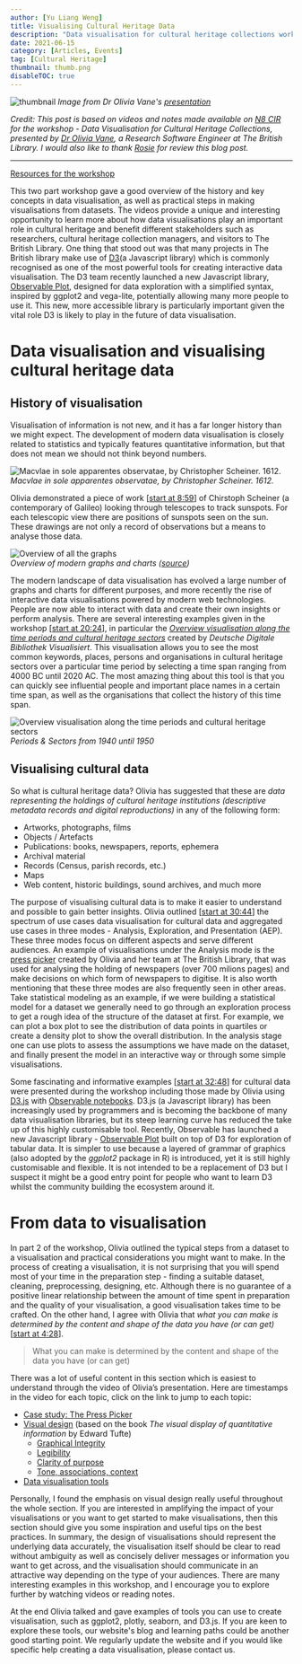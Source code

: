 ```yaml
---
author: [Yu Liang Weng]
title: Visualising Cultural Heritage Data
description: "Data visualisation for cultural heritage collections workshop presented by Dr Olivia Vane of The British Library on N8 CIR Training." 
date: 2021-06-15
category: [Articles, Events]
tag: [Cultural Heritage]
thumbnail: thumb.png  
disableTOC: true 
---  
```



<div className="-mt-10 relative mb-48">
  <img src="./thumb.png" alt="thumbnail" className="transform scale:110 lg:scale-150 shadow-xl" />
  <em className="absolute bottom-0 text-sm -mb-32">Image from Dr Olivia Vane's <a href="https://n8cir.org.uk/events/event-resource/data-vis-resources/">presentation</a></em>
</div>


*Credit: This post is based on videos and notes made available on [N8 CIR](https://n8cir.org.uk/events/event-resource/data-vis-resources/) for the workshop - Data Visualisation for Cultural Heritage Collections, presented by [Dr Olivia Vane](https://oliviavane.co.uk/index), a Research Software Engineer at The British Library. I would also like to thank [Rosie](https://github.com/rosiehigman) for review this blog post.*  

---


[Resources for the workshop](https://n8cir.org.uk/events/event-resource/data-vis-resources/)  

This two part workshop gave a good overview of the history and key concepts in data visualisation, as well as practical steps in making visualisations from datasets. The videos provide a unique and interesting opportunity to learn more about how data visualisations play an important role in cultural heritage and benefit different stakeholders such as researchers, cultural heritage collection managers, and visitors to The British Library. One thing that stood out was that many projects in The British library make use of [D3](https://d3js.org/)(a Javascript library) which is commonly recognised as one of the most powerful tools for creating interactive data visualisation. The D3 team recently launched a new Javascript library, [Observable Plot](https://observablehq.com/@observablehq/plot), designed for data exploration with a simplified syntax, inspired by ggplot2 and vega-lite, potentially allowing many more people to use it. This new, more accessible library is particularly important given the vital role D3 is likely to play in the future of data visualisation.



# Data visualisation and visualising cultural heritage data

## History of visualisation
Visualisation of information is not new, and it has a far longer history than we might expect. The development of modern data visualisation is closely related to statistics and typically features quantitative information, but that does not mean we should not think beyond numbers. 

![Macvlae in sole apparentes observatae, by Christopher Scheiner. 1612.](tres_epistolaeBW_large.gif)  
*Macvlae in sole apparentes observatae, by Christopher Scheiner. 1612.*

Olivia demonstrated a piece of work [[start at 8:59](https://youtu.be/5g4kNMN4AsI?t=539)] of Chirstoph Scheiner (a contemporary of Galileo) looking through telescopes to track sunspots. For each telescopic view there are positions of sunspots seen on the sun. These drawings are not only a record of observations but a means to analyse those data.  

![Overview of all the graphs](./data-to-viz.png)  
*Overview of modern graphs and charts ([source](https://www.data-to-viz.com/))*

The modern landscape of data visualisation has evolved a large number of graphs and charts for different purposes, and more recently the rise of interactive data visualisations powered by modern web technologies. People are now able to interact with data and create their own insights or perform analysis. There are several interesting examples given in the workshop [[start at 20:24](https://youtu.be/5g4kNMN4AsI?t=1224)], in particular the *[Overview visualisation along the time periods and cultural heritage sectors](https://uclab.fh-potsdam.de/ddb/timeline/)* created by *Deutsche Digitale Bibliothek Visualisiert*. This visualisation allows you to see the most common keywords, places, persons and organisations in cultural heritage sectors over a particular time period by selecting a time span ranging from 4000 BC until 2020 AC. The most amazing thing about this tool is that you can quickly see influential people and important place names in a certain time span, as well as the organisations that collect the history of this time span.

![Overview visualisation along the time periods and cultural heritage sectors](./timeline.png)
*Periods & Sectors from 1940 until 1950*


## Visualising cultural data
So what is cultural heritage data? Olivia has suggested that these are *data representing the holdings of cultural heritage institutions (descriptive metadata records and digital reproductions)* in any of the following form:  
- Artworks, photographs, films
- Objects / Artefacts  
- Publications: books, newspapers, reports, ephemera  
- Archival material  
- Records (Census, parish records, etc.)  
- Maps  
- Web content, historic buildings, sound archives, and much more

The purpose of visualising cultural data is to make it easier to understand and possible to gain better insights. Olivia outlined [[start at 30:44](https://youtu.be/5g4kNMN4AsI?t=1844)] the spectrum of use cases data visualisation for cultural data and aggregated use cases in three modes - Analysis, Exploration, and Presentation (AEP). These three modes focus on different aspects and serve different audiences. An example of visualisations under the Analysis mode is the [press picker](https://www.oliviavane.co.uk/press-picker) created by Olivia and her team at The British Library, that was used for analysing the holding of newspapers (over 700 milions pages) and make decisions on which form of newspapers to digitise. It is also worth mentioning that these three modes are also frequently seen in other areas. Take statistical modeling as an example, if we were building a statistical model for a dataset we generally need to go through an exploration process to get a rough idea of the structure of the dataset at first. For example, we can plot a box plot to see the distribution of data points in quartiles or create a density plot to show the overall distribution. In the analysis stage one can use plots to assess the assumptions we have made on the dataset, and finally present the model in an interactive way or through some simple visualisations.  


Some fascinating and informative examples [[start at 32:48](https://youtu.be/5g4kNMN4AsI?t=1968)] for cultural data were presented during the workshop including those made by Olivia using [D3.js](https://d3js.org/) with [Observable notebooks](https://observablehq.com/). D3.js (a Javascript library) has been increasingly used by programmers and is becoming the backbone of many data visualisation libraries, but its steep learning curve has reduced the take up of this highly customisable tool. Recently, Observable has launched a new Javascript library - [Observable Plot](https://observablehq.com/@observablehq/plot) built on top of D3 for exploration of tabular data. It is simpler to use because a layered of grammar of graphics (also adopted by the *ggplot2* package in R) is introduced, yet it is still highly customisable and flexible. It is not intended to be a replacement of D3 but I suspect it might be a good entry point for people who want to learn D3 whilst the community building the ecosystem around it.


# From data to visualisation
In part 2 of the workshop, Olivia outlined the typical steps from a dataset to a visualisation and practical considerations you might want to make. In the process of creating a visualisation, it is not surprising that you will spend most of your time in the preparation step - finding a suitable dataset, cleaning, preprocessing, designing, etc. Although there is no guarantee of a positive linear relationship between the amount of time spent in preparation and the quality of your visualisation, a good visualisation takes time to be crafted. On the other hand, I agree with Olivia that *what you can make is determined by the content and shape of the data you have (or can get)* [[start at 4:28](https://youtu.be/avLG15LImLU?t=268)]. 

> What you can make is determined by the content and shape of the data you have (or can get)  


There was a lot of useful content in this section which is easiest to understand through the video of Olivia’s presentation. Here are timestamps in the video for each topic, click on the link to jump to each topic:
- [Case study: The Press Picker](https://youtu.be/avLG15LImLU?t=682)
- [Visual design](https://youtu.be/avLG15LImLU?t=1544) (based on the book *The visual display of quantitative information* by Edward Tufte)
  - [Graphical Integrity](https://youtu.be/avLG15LImLU?t=1769)
  - [Legibility](https://youtu.be/avLG15LImLU?t=2492)
  - [Clarity of purpose](https://youtu.be/avLG15LImLU?t=3309)
  - [Tone, associations, context](https://youtu.be/avLG15LImLU?t=4250)   
- [Data visualisation tools](https://youtu.be/avLG15LImLU?t=5116)


Personally, I found the emphasis on visual design really useful throughout the whole section. If you are interested in amplifying the impact of your visualisations or you want to get started to make visualisations, then this section should give you some inspiration and useful tips on the best practices. In summary, the design of visualisations should represent the underlying data accurately, the visualisation itself should be clear to read without ambiguity as well as concisely deliver messages or information you want to get across, and the visualisation should communicate in an attractive way depending on the type of your audiences. There are many interesting examples in this workshop, and I encourage you to explore further by watching videos or reading notes.  

At the end Olivia talked and gave examples of tools you can use to create visualisation, such as ggplot2, plotly, seaborn, and D3.js. If you are keen to explore these tools, our website's <Link to="/blog">blog</Link> and <Link to="/#learning_path">learning paths</Link> could be another good starting point. We regularly update the website and if you would like specific help creating a data visualisation, please contact us.
